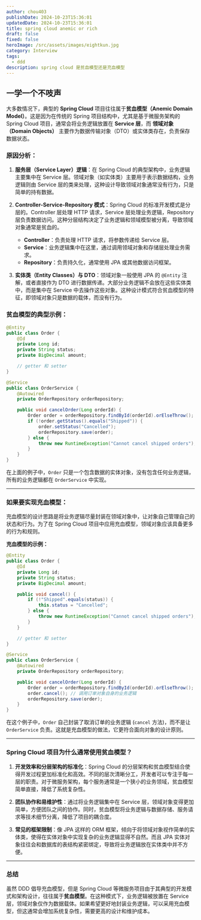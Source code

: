 ```yaml
---
author: chou403
publishDate: 2024-10-23T15:36:01
updatedDate: 2024-10-23T15:36:01
title: spring cloud anemic or rich
draft: false
fixed: false
heroImage: /src/assets/images/eightkun.jpg
category: Interview
tags:
  - ddd
description: spring cloud 是贫血模型还是充血模型
---
```


## 一学一个不吱声

大多数情况下，典型的 **Spring Cloud** 项目往往属于**贫血模型（Anemic Domain Model）**。这是因为在传统的 Spring 项目结构中，尤其是基于微服务架构的 Spring Cloud 项目，通常会将业务逻辑放置在 **Service 层**，而 **领域对象（Domain Objects）** 主要作为数据传输对象（DTO）或实体类存在，负责保存数据状态。

### 原因分析：

1. **服务层（Service Layer）逻辑**：在 Spring Cloud 的典型架构中，业务逻辑主要集中在 Service 层。领域对象（如实体类）主要用于表示数据结构，业务逻辑则由 Service 层的类来处理，这种设计导致领域对象通常没有行为，只是简单的持有数据。

2. **Controller-Service-Repository 模式**：Spring Cloud 的标准开发模式是分层的。Controller 层处理 HTTP 请求，Service 层处理业务逻辑，Repository 层负责数据访问。这种分层结构决定了业务逻辑和领域模型被分离，导致领域对象通常是贫血的。

   - **Controller**：负责处理 HTTP 请求，将参数传递给 Service 层。
   - **Service**：业务逻辑集中在这里，通过调用领域对象和存储层处理业务需求。
   - **Repository**：负责持久化，通常使用 JPA 或其他数据访问框架。

3. **实体类（Entity Classes）与 DTO**：领域对象一般使用 JPA 的 `@Entity` 注解，或者直接作为 DTO 进行数据传递。大部分业务逻辑不会放在这些实体类中，而是集中在 Service 中去操作这些对象。这种设计模式符合贫血模型的特征，即领域对象只是数据的载体，而没有行为。

### 贫血模型的典型示例：

```java
@Entity
public class Order {
    @Id
    private Long id;
    private String status;
    private BigDecimal amount;

    // getter 和 setter
}

@Service
public class OrderService {
    @Autowired
    private OrderRepository orderRepository;

    public void cancelOrder(Long orderId) {
        Order order = orderRepository.findById(orderId).orElseThrow();
        if (!order.getStatus().equals("Shipped")) {
            order.setStatus("Cancelled");
            orderRepository.save(order);
        } else {
            throw new RuntimeException("Cannot cancel shipped orders");
        }
    }
}
```

在上面的例子中，`Order` 只是一个包含数据的实体对象，没有包含任何业务逻辑，所有的业务逻辑都在 `OrderService` 中实现。

---

### 如果要实现充血模型：

充血模型的设计思路是将业务逻辑尽量封装在领域对象中，让对象自己管理自己的状态和行为。为了在 Spring Cloud 项目中应用充血模型，领域对象应该具备更多的行为和规则。

**充血模型的示例：**

```java
@Entity
public class Order {
    @Id
    private Long id;
    private String status;
    private BigDecimal amount;

    public void cancel() {
        if (!"Shipped".equals(status)) {
            this.status = "Cancelled";
        } else {
            throw new RuntimeException("Cannot cancel shipped orders");
        }
    }

    // getter 和 setter
}

@Service
public class OrderService {
    @Autowired
    private OrderRepository orderRepository;

    public void cancelOrder(Long orderId) {
        Order order = orderRepository.findById(orderId).orElseThrow();
        order.cancel(); // 调用订单对象自身的业务逻辑
        orderRepository.save(order);
    }
}
```

在这个例子中，`Order` 自己封装了取消订单的业务逻辑 (`cancel` 方法)，而不是让 `OrderService` 负责。这就是充血模型的做法，它更符合面向对象的设计原则。

---

### Spring Cloud 项目为什么通常使用贫血模型？

1. **开发效率和分层架构的标准化**：Spring Cloud 的分层架构和贫血模型结合使得开发过程更加标准化和高效。不同的层次清晰分工，开发者可以专注于每一层的职责。对于微服务架构，每个服务通常是一个狭小的业务领域，贫血模型简单直接，降低了系统复杂性。

2. **团队协作和易维护性**：通过将业务逻辑集中在 Service 层，领域对象变得更加简单，方便团队之间的协作。同时，贫血模型将业务逻辑与数据存储、服务请求等技术细节分离，降低了项目的耦合度。

3. **常见的框架限制**：像 JPA 这样的 ORM 框架，倾向于将领域对象视作简单的实体类，使得在实体对象中实现复杂的业务逻辑显得不自然。而且 JPA 实体对象往往会和数据库的表结构紧密绑定，导致将业务逻辑放在实体类中并不方便。

---

### 总结

虽然 DDD 倡导充血模型，但是 Spring Cloud 等微服务项目由于其典型的开发模式和架构设计，往往属于**贫血模型**。在这种模式下，业务逻辑被放置在 Service 层，领域对象仅作为数据载体。如果希望更好地封装业务逻辑，可以采用充血模型，但这通常会增加系统复杂性，需要更高的设计和维护成本。
